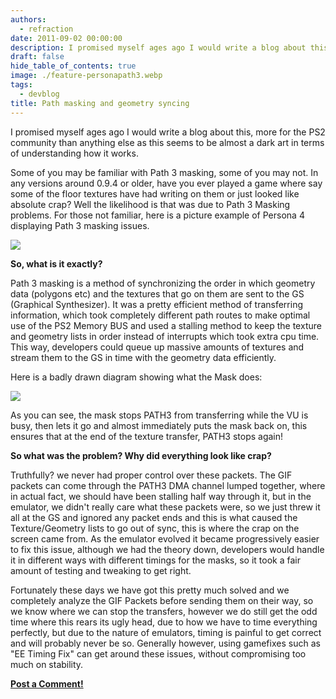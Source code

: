 ```yaml
---
authors:
  - refraction
date: 2011-09-02 00:00:00
description: I promised myself ages ago I would write a blog about this
draft: false
hide_table_of_contents: true
image: ./feature-personapath3.webp
tags:
  - devblog
title: Path masking and geometry syncing
---
```


I promised myself ages ago I would write a blog about this, more for the
PS2 community than anything else as this seems to be almost a dark art
in terms of understanding how it works.

<!-- truncate -->

Some of you may be familiar with Path 3 masking, some of you may not. In
any versions around 0.9.4 or older, have you ever played a game where
say some of the floor textures have had writing on them or just looked
like absolute crap? Well the likelihood is that was due to Path 3
Masking problems. For those not familiar, here is a picture example of
Persona 4 displaying Path 3 masking issues.

![](img/personapath3.webp)

**So, what is it exactly?**

Path 3 masking is a method of synchronizing the order in which geometry
data (polygons etc) and the textures that go on them are sent to the GS
(Graphical Synthesizer). It was a pretty efficient method of
transferring information, which took completely different path routes to
make optimal use of the PS2 Memory BUS and used a stalling method to
keep the texture and geometry lists in order instead of interrupts which
took extra cpu time. This way, developers could queue up massive amounts
of textures and stream them to the GS in time with the geometry data
efficiently.

Here is a badly drawn diagram showing what the Mask does:

![](img/Path3mask.webp)

As you can see, the mask stops PATH3 from transferring while the VU is
busy, then lets it go and almost immediately puts the mask back on, this
ensures that at the end of the texture transfer, PATH3 stops again!

**So what was the problem? Why did everything look like crap?**

Truthfully? we never had proper control over these packets. The GIF
packets can come through the PATH3 DMA channel lumped together, where in
actual fact, we should have been stalling half way through it, but in
the emulator, we didn't really care what these packets were, so we just
threw it all at the GS and ignored any packet ends and this is what
caused the Texture/Geometry lists to go out of sync, this is where the
crap on the screen came from. As the emulator evolved it became
progressively easier to fix this issue, although we had the theory down,
developers would handle it in different ways with different timings for
the masks, so it took a fair amount of testing and tweaking to get
right.

Fortunately these days we have got this pretty much solved and we
completely analyze the GIF Packets before sending them on their way, so
we know where we can stop the transfers, however we do still get the odd
time where this rears its ugly head, due to how we have to time
everything perfectly, but due to the nature of emulators, timing is
painful to get correct and will probably never be so. Generally however,
using gamefixes such as "EE Timing Fix" can get around these issues,
without compromising too much on stability.

**[Post a Comment!](https://forums.pcsx2.net/thread-24047.html)**
